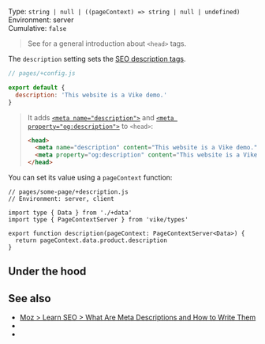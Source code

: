 

Type: `string | null | ((pageContext) => string | null | undefined)`  
Environment: server  
Cumulative: `false`  

<ProvidedBy noCustomGuide />

> See <Link href="/head-tags" /> for a general introduction about `<head>` tags.

The `description` setting sets the [SEO description tags](https://moz.com/learn/seo/meta-description).

```js
// pages/+config.js

export default {
  description: 'This website is a Vike demo.'
}
```

> It adds
> [`<meta name="description">`](https://moz.com/learn/seo/meta-description)
> and
> [`<meta property="og:description">`](https://ogp.me/#optional:~:text=accompany%20this%20object.-,og%3Adescription,-%2D%20A%20one%20to)
> to `<head>`:
>
>
> ```html
> <head>
>   <meta name="description" content="This website is a Vike demo.">
>   <meta property="og:description" content="This website is a Vike demo.">
> </head>
> ```

You can set its value using a <Link href="/pageContext">`pageContext`</Link> function:

```tsx
// pages/some-page/+description.js
// Environment: server, client

import type { Data } from './+data'
import type { PageContextServer } from 'vike/types'

export function description(pageContext: PageContextServer<Data>) {
  return pageContext.data.product.description
}
```


## Under the hood

<OnlyHtmlNote />


## See also

- [Moz > Learn SEO > What Are Meta Descriptions and How to Write Them](https://moz.com/learn/seo/meta-description)
- <Link href="/head-tags" />
- <Link href="/settings#html-shell" doNotInferSectionTitle />
